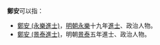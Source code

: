 '''鄭安'''可以指：
* [[鄭安_(永樂進士)|鄭安 (永樂進士)]]，[[明朝|明朝]][[永樂|永樂]]十九年[[進士|進士]]、政治人物。
* [[鄭安_(景泰進士)|鄭安 (景泰進士)]]，明朝[[景泰|景泰]]五年進士、政治人物。
{{disambig}}